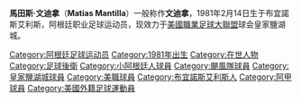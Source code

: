 {{Link style|time=2015-12-11T02:12:19+00:00}}
{{Infobox Football biography
| playername= 文迪拿
| fullname = 
| image = 
| dateofbirth = {{birth date and age|1981|2|14}} 
| cityofbirth = [[布宜諾斯艾利斯|布宜諾斯艾利斯]] 
| countryofbirth = [[阿根廷|阿根廷]]
| height = {{height|ft=6|in=0}}
| currentclub  = [[皇家鹽湖城|皇家鹽湖城]]
| clubnumber = 27
| position = 後衛
| youthyears = 
| youthclubs = 
 | years =  2000-03 <br> 2003-04 <br> 2005-07 <br> 2007-
 | clubs =   [[小阿根廷人|小阿根廷人]] <br> [[颶風體育會|颶風隊]] <br> [[:en:Defensores_de_Belgrano|貝格那諾防衛]] <br>  [[皇家鹽湖城|皇家鹽湖城]] 
 | caps(goals) = 19 (2)<br> 15 (2) <br> 61 (2) <br> 14 (1)
| nationalyears = 
| nationalteam = 
| nationalcaps(goals) = 
| pcupdate = 8 May 2008
| ntupdate = 
}}
'''馬田斯·文迪拿'''（'''Matias Mantilla'''）一般称作'''文迪拿'''，1981年2月14日生于布宜諾斯艾利斯，阿根廷职业足球运动员，现效力于[[美國職業足球大聯盟|美國職業足球大聯盟]]球会皇家鹽湖城。

{{DEFAULTSORT:Mantilla, Matias}}
[[Category:阿根廷足球运动员|Category:阿根廷足球运动员]]
[[Category:1981年出生|Category:1981年出生]]
[[Category:在世人物|Category:在世人物]]
[[Category:足球後衛|Category:足球後衛]]
[[Category:小阿根廷人球員|Category:小阿根廷人球員]]
[[Category:颶風隊球員|Category:颶風隊球員]]
[[Category:皇家鹽湖城球員|Category:皇家鹽湖城球員]]
[[Category:美職球員|Category:美職球員]]
[[Category:布宜諾斯艾利斯人|Category:布宜諾斯艾利斯人]]
[[Category:阿甲球員|Category:阿甲球員]]
[[Category:美國外籍足球運動員|Category:美國外籍足球運動員]]
